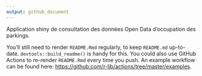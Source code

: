 ```yaml
---
output: github_document
---
```


<!-- README.md is generated from README.Rmd. Please edit that file -->

Application shiny de consultation des données Open Data d'occupation des parkings.

You'll still need to render `README.Rmd` regularly, to keep `README.md` up-to-date. `devtools::build_readme()` is handy for this. You could also use GitHub Actions to re-render `README.Rmd` every time you push. An example workflow can be found here: <https://github.com/r-lib/actions/tree/master/examples>.

